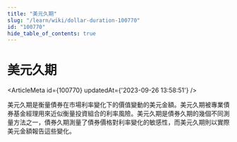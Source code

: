 ```yaml
---
title: "美元久期"
slug: "/learn/wiki/dollar-duration-100770"
id: "100770"
hide_table_of_contents: true
---
```



# 美元久期

<ArticleMeta id={100770} updatedAt={'2023-09-26 13:58:51'} />
<div className='border-solid border-b border-t-0 my-4 border-[var(--ifm-color-gray-300)]' />

美元久期是衡量債券在市場利率變化下的價值變動的美元金額。美元久期被專業債券基金經理用來近似衡量投資組合的利率風險。美元久期是債券久期的幾個不同測量方法之一，債券久期測量了債券價格對利率變化的敏感性，而美元久期則以實際美元金額報告這些變化。
